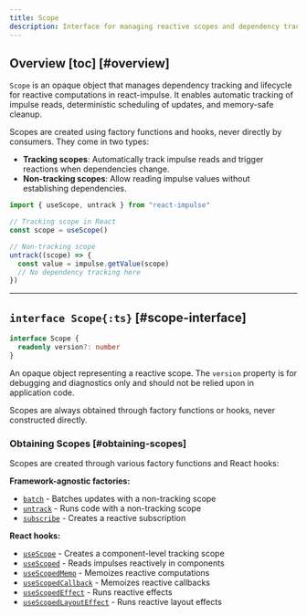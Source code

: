 ```yaml
---
title: Scope
description: Interface for managing reactive scopes and dependency tracking
---
```


## Overview [toc] [#overview]

<p id="overview" className="-mb-5 scroll-mt-100" />

`Scope` is an opaque object that manages dependency tracking and lifecycle for reactive computations in react-impulse. It enables automatic tracking of impulse reads, deterministic scheduling of updates, and memory-safe cleanup.

Scopes are created using factory functions and hooks, never directly by consumers. They come in two types:

- **Tracking scopes**: Automatically track impulse reads and trigger reactions when dependencies change.
- **Non-tracking scopes**: Allow reading impulse values without establishing dependencies.

```ts
import { useScope, untrack } from "react-impulse"

// Tracking scope in React
const scope = useScope()

// Non-tracking scope
untrack((scope) => {
  const value = impulse.getValue(scope)
  // No dependency tracking here
})
```

---

## `interface Scope{:ts}` [#scope-interface]

```ts
interface Scope {
  readonly version?: number
}
```

An opaque object representing a reactive scope. The `version` property is for debugging and diagnostics only and should not be relied upon in application code.

Scopes are always obtained through factory functions or hooks, never constructed directly.

### Obtaining Scopes [#obtaining-scopes]

Scopes are created through various factory functions and React hooks:

**Framework-agnostic factories:**

- [`batch`](/docs/reference/batch) - Batches updates with a non-tracking scope
- [`untrack`](/docs/reference/untrack) - Runs code with a non-tracking scope
- [`subscribe`](/docs/reference/subscribe) - Creates a reactive subscription

**React hooks:**

- [`useScope`](/docs/reference/react/use-scope) - Creates a component-level tracking scope
- [`useScoped`](/docs/reference/react/use-scoped) - Reads impulses reactively in components
- [`useScopedMemo`](/docs/reference/react/use-scoped-memo) - Memoizes reactive computations
- [`useScopedCallback`](/docs/reference/react/use-scoped-callback) - Memoizes reactive callbacks
- [`useScopedEffect`](/docs/reference/react/use-scoped-effect) - Runs reactive effects
- [`useScopedLayoutEffect`](/docs/reference/react/use-scoped-layout-effect) - Runs reactive layout effects
